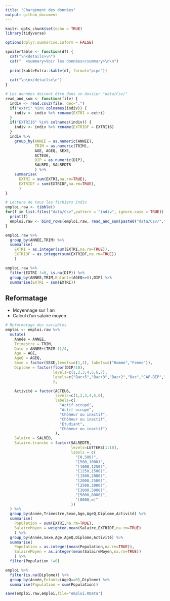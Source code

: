 ```yaml
---
title: "Chargement des données"
output: github_document
---
```


```r
knitr::opts_chunk$set(echo = TRUE)
library(tidyverse)

options(dplyr.summarise.inform = FALSE)

spoilerTable <- function(df) {
  cat("\n<details>\n")
  cat("  <summary>Voir les données</summary>\n\n")
  
  print(kableExtra::kable(df, format="pipe"))
  
  cat("\n\n</details>\n")
}
```



```r

# Les données doivent être dans un dossier "data/Csv/"
read_and_sum <- function(file) {
  indiv <- read.csv2(file, dec=".")
  if("extri" %in% colnames(indiv)) {
    indiv <- indiv %>% rename(EXTRI = extri)
  }
  if("EXTRI16" %in% colnames(indiv)) {
    indiv <- indiv %>% rename(EXTRIDF = EXTRI16)
  }
  indiv %>%
    group_by(ANNEE = as.numeric(ANNEE),
             TRIM = as.numeric(TRIM),
             AGE, AGEQ, SEXE,
             ACTEU6,
             DIP = as.numeric(DIP),
             SALRED, SALREDTR 
             ) %>%
    summarise(
      EXTRI = sum(EXTRI,na.rm=TRUE),
      EXTRIDF = sum(EXTRIDF,na.rm=TRUE),
      )
}

# Lecture de tous les fichiers indiv
emploi.raw <- tibble()
for(f in list.files("data/Csv",pattern = "indiv", ignore.case = TRUE)) {
  print(f)
  emploi.raw <- bind_rows(emploi.raw, read_and_sum(paste0("data/Csv/",f)))
} 
```

```r
emploi.raw %>%
  group_by(ANNEE,TRIM) %>%
  summarise(
    EXTRI = as.integer(sum(EXTRI,na.rm=TRUE)),
    EXTRIDF = as.integer(sum(EXTRIDF,na.rm=TRUE))
    )
```


```r
emploi.raw %>%
  filter(EXTRI !=0, is.na(DIP)) %>%
  group_by(ANNEE,TRIM,Enfant=(AGEQ==0),DIP) %>%
  summarise(EXTRI = sum(EXTRI))
```



## Reformatage 

- Moyennage sur 1 an
- Calcul d'un salaire moyen


```r
# Reformatage des variables
emploi <- emploi.raw %>%
  mutate(
    Année = ANNEE,
    Trimestre = TRIM,
    Date = ANNEE+(TRIM-1)/4,
    Age = AGE,
    AgeQ = AGEQ,
    Sexe = factor(SEXE,levels=c(1,2), labels=c("Homme","Femme")),
    Diplome = factor(floor(DIP/10),
                     levels=c(1,2,3,4,5,6,7),
                     labels=c("Bac+5","Bac+3","Bac+2","Bac","CAP-BEP","DNB","Aucun")
                     ),

    Activité = factor(ACTEU6,
                      levels=c(1,2,3,4,5,6),
                      labels=c(
                        "Actif occupé",
                        "Actif occupé",
                        "Chômeur ou inactif",
                        "Chômeur ou inactif",
                        "Etudiant",
                        "Chômeur ou inactif")
                      ),
    Salaire = SALRED,
    Salaire.tranche = factor(SALREDTR,
                             levels=LETTERS[1:10],
                             labels = c(
                               "[0,500)",
                               "[500,1000)",
                               "[1000,1250)",
                               "[1250,1500)",
                               "[1500,2000)",
                               "[2000,2500)",
                               "[2500,3000)",
                               "[3000,5000)",
                               "[5000,8000)",
                               "[8000,∞]"
                             ))
  ) %>%
  group_by(Année,Trimestre,Sexe,Age,AgeQ,Diplome,Activité) %>%
  summarise(
    Population = sum(EXTRI,na.rm=TRUE),
    SalaireMoyen = weighted.mean(Salaire,EXTRIDF,na.rm=TRUE)
    ) %>%
  group_by(Année,Sexe,Age,AgeQ,Diplome,Activité) %>%
  summarise(
    Population = as.integer(mean(Population,na.rm=TRUE)),
    SalaireMoyen = as.integer(mean(SalaireMoyen,na.rm=TRUE))
    ) %>%
  filter(Population !=0)
```


```r
emploi %>%
  filter(is.na(Diplome)) %>%
  group_by(Année,Enfant=(AgeQ==0),Diplome) %>%
  summarise(Population = sum(Population))
```

```r
save(emploi.raw,emploi,file="emploi.RData")
```

